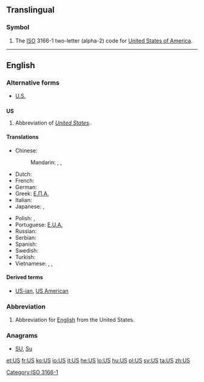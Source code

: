 {{also|Appendix:Variations of "us"}}
==Translingual==

===Symbol===
{{infl|mul|symbol}}

# The [[ISO]] 3166-1 two-letter (alpha-2) code for [[United States of America]].

[[Category:ISO 3166-1]]

----

==English==

===Alternative forms===
* [[U.S.]]

==={{initialism}}===
'''US'''

# Abbreviation of ''[[United States]]''.

====Translations====
{{trans-top|abbreviation of United States}}
* Chinese:
*: Mandarin: {{t-|cmn|美|tr=Měi|sc=Hani}},  {{t-|cmn|美國|sc=Hani}},  {{t-|cmn|美国|tr=Měiguó|sc=Hani}}
* Dutch: {{t-|nl|VS|m|p}}
* French: {{t+|fr|EU|m|p}}
* German: {{t-|de|US|m|p|alt=USA}}
* Greek: [[Ε.Π.Α.]] {{f|p}}
* Italian: {{t-|it|U.S.A.|m|p}}
* Japanese: {{t+|ja|米|tr=べい, Bei}},  {{t+|ja|米国|tr=べいこく, Beikoku}}
{{trans-mid}}
* Polish: {{t-|pl|St.Zj.|m|p}},  {{t+|pl|USA|m|p}}
* Portuguese: [[E.U.A.]] {{m|p}}
* Russian: {{t+|ru|США|m|p|tr=sɛ-šɛ-á}}
* Serbian: {{t-|sr|САД|f|p|sc=Cyrl}}
* Spanish: {{t-|es|EE. UU.|m|p}}
* Swedish: {{t+|sv|USA|n|s}}
* Turkish: {{t+|tr|ABD}}
* Vietnamese: {{t+|vi|Mỹ|xs=Vietnamese}},  {{t|vi|Mỹ Quốc|xs=Vietnamese}},  {{t+|vi|Hoa Kỳ|xs=Vietnamese}}
{{trans-bottom}}

====Derived terms====
* [[US-ian]], [[US American]]

===Abbreviation===
{{en-noun|?}}

# {{linguistics}} Abbreviation for [[English]] from the United States.

===Anagrams===
* [[SU#English|SU]], [[Su#English|Su]]

[[et:US]]
[[fr:US]]
[[ko:US]]
[[io:US]]
[[it:US]]
[[he:US]]
[[lo:US]]
[[hu:US]]
[[pl:US]]
[[sv:US]]
[[ta:US]]
[[zh:US]]